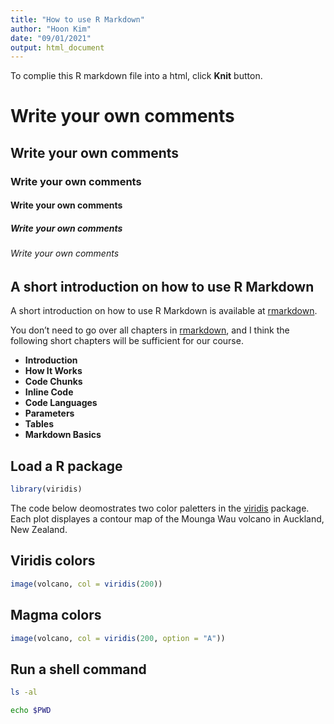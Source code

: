```yaml
---
title: "How to use R Markdown"
author: "Hoon Kim"
date: "09/01/2021"
output: html_document
---
```


To complie this R markdown file into a html, click **Knit** button.

# Write your own comments
## Write your own comments
### Write your own comments
#### Write your own comments
##### Write your own comments
###### Write your own comments


## A short introduction on how to use R Markdown

A short introduction on how to use R Markdown is available at [rmarkdown](https://rmarkdown.rstudio.com/lesson-1.html).

You don't need to go over all chapters in [rmarkdown](https://rmarkdown.rstudio.com/lesson-1.html), and I think the following short chapters will be sufficient for our course.

- **Introduction**
- **How It Works**
- **Code Chunks**
- **Inline Code**
- **Code Languages**
- **Parameters**
- **Tables**
- **Markdown Basics**


## Load a R package
```r
library(viridis)
```

The code below deomostrates two color paletters in the [viridis](https://github.com/sjmgarier/viridis) package. Each plot displayes a contour map of the Mounga Wau volcano in Auckland, New Zealand.


## Viridis colors

```r

image(volcano, col = viridis(200))

```


## Magma colors
```r

image(volcano, col = viridis(200, option = "A"))

```

## Run a shell command
```bash

ls -al

```


```bash

echo $PWD

```

